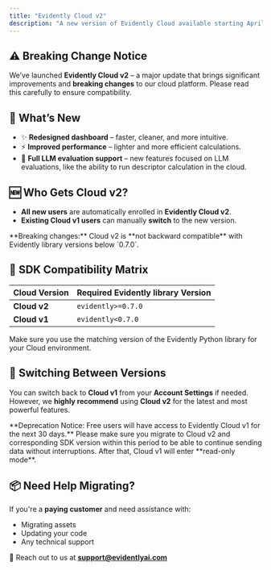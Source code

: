 ```yaml
---
title: "Evidently Cloud v2"
description: "A new version of Evidently Cloud available starting April 10, 2025."
---
```


## ⚠️ Breaking Change Notice

We’ve launched **Evidently Cloud v2** – a major update that brings significant improvements and **breaking changes** to our cloud platform. Please read this carefully to ensure compatibility.

## 🚀 What’s New

- ✨ **Redesigned dashboard** – faster, cleaner, and more intuitive.
- ⚡️ **Improved performance** – lighter and more efficient calculations.
- 🤖 **Full LLM evaluation support** – new features focused on LLM evaluations, like the ability to run descriptor calculation in the cloud.

## 🆕 Who Gets Cloud v2?

- **All new users** are automatically enrolled in **Evidently Cloud v2**.
- **Existing Cloud v1 users** can manually **switch** to the new version.

<Warning>
**Breaking changes:** Cloud v2 is **not backward compatible** with Evidently library versions below `0.7.0`.
</Warning>

## 🧩 SDK Compatibility Matrix

| Cloud Version | Required Evidently library Version |
| ------------- | ---------------------------------- |
| **Cloud v2**  | `evidently>=0.7.0`                 |
| **Cloud v1**  | `evidently<0.7.0`                  |

Make sure you use the matching version of the Evidently Python library for your Cloud environment.

## 🔄 Switching Between Versions

You can switch back to **Cloud v1** from your **Account Settings** if needed.  However, we **highly recommend** using **Cloud v2** for the latest and most powerful features.

<Warning>
  **Deprecation Notice: Free users will have access to Evidently Cloud v1 for the next 30 days.** Please make sure you migrate to Cloud v2 and corresponding SDK version within this period to be able to continue sending data without interruptions. After that, Cloud v1 will enter **read-only mode**.
</Warning>

## 📦 Need Help Migrating?

If you're a **paying customer** and need assistance with:

- Migrating assets
- Updating your code
- Any technical support

📧 Reach out to us at [**support@evidentlyai.com**](mailto:support@evidentlyai.com)